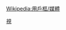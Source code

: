 {{Userbox-2
  |border-c=
  |border-s=1
  |id1=悠久<br>文明
  |id1-c=orange
  |id1-fc=white
  |id1-s=12
  |id2=青春<br>中国
  |id2-c=orange
  |id2-fc=white
  |id2-s=12
  |info=這個用戶喜歡收看'''[[山东卫视|<span style="color:orange">山东卫视</span>]]'''的节目。
  |info-c=white
  |info-fc=orange
  |info-s=9
}}<includeonly>[[Category:喜欢观赏山东电视台的维基人|{{PAGENAME}}]]</includeonly><noinclude>
[[Category:媒體用戶框模板|視]]
</noinclude><noinclude>{{Clear}}[[Wikipedia:用戶框/媒體]]</noinclude>